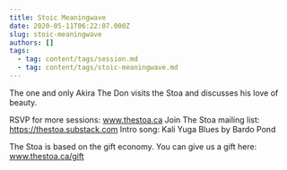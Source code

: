 ```yaml
---
title: Stoic Meaningwave
date: 2020-05-11T06:22:07.000Z
slug: stoic-meaningwave
authors: []
tags:
  - tag: content/tags/session.md
  - tag: content/tags/stoic-meaningwave.md
---
```


The one and only Akira The Don visits the Stoa and discusses his love of beauty.

RSVP for more sessions: www.thestoa.ca
Join The Stoa mailing list: https://thestoa.substack.com
Intro song: Kali Yuga Blues by Bardo Pond

The Stoa is based on the gift economy. You can give us a gift here: www.thestoa.ca/gift
